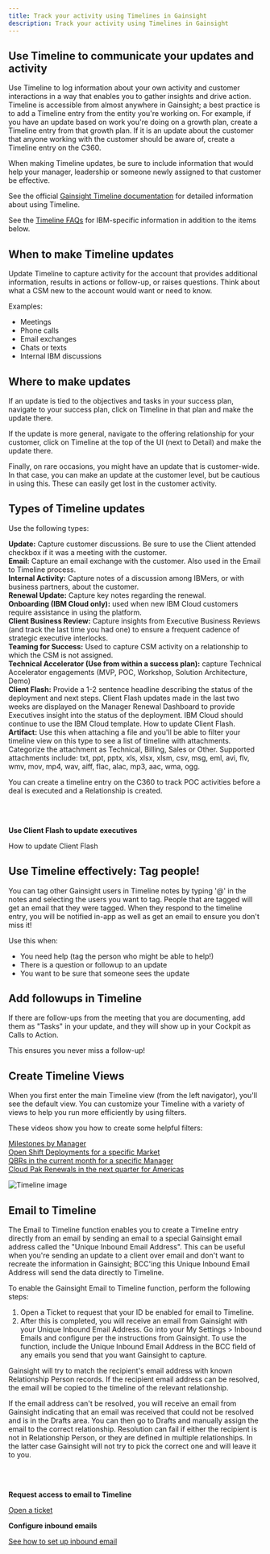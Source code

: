 ```yaml
---
title: Track your activity using Timelines in Gainsight
description: Track your activity using Timelines in Gainsight
---
```



<Row>

<Column colMd={9} colLg={9}>

## Use Timeline to communicate your updates and activity

Use Timeline to log information about your own activity and customer interactions in a way that enables you to gather insights and drive action. Timeline is accessible from almost anywhere in Gainsight; a best practice is to add a Timeline entry from the entity you're working on. For example, if you have an update based on work you're doing on a growth plan, create a Timeline entry from that growth plan.  If it is an update about the customer that anyone working with the customer should be aware of, create a Timeline entry on the C360.

When making Timeline updates, be sure to include information that would help your manager, leadership or someone newly assigned to that customer be effective.

See the official <a href='https://support.gainsight.com/Gainsight_NXT/Timeline/01About/Timeline_Overview' target='_blank' rel='noreferrer noopener'>Gainsight Timeline documentation</a> for detailed information about using Timeline.

See the <a href='https://w3.ibm.com/w3publisher/gainsight-user-community/help-and-support/faq#Timeline' target='_blank' rel='noreferrer noopener'>Timeline FAQs</a> for IBM-specific information in addition to the items below.

## When to make Timeline updates

Update Timeline to capture activity for the account that provides additional information, results in actions or follow-up, or raises questions. Think about what a CSM new to the account would want or need to know.

Examples:

* Meetings
* Phone calls
* Email exchanges
* Chats or texts
* Internal IBM discussions

## Where to make updates

If an update is tied to the objectives and tasks in your success plan, navigate to your success plan, click on Timeline in that plan and make the update there.

If the update is more general, navigate to the offering relationship for your customer, click on Timeline at the top of the UI (next to Detail) and make the update there.

Finally, on rare occasions, you might have an update that is customer-wide.  In that case, you can make an update at the customer level, but be cautious in using this.  These can easily get lost in the customer activity.

## Types of Timeline updates

Use the following types:

**Update:** Capture customer discussions.  Be sure to use the Client attended checkbox if it was a meeting with the customer.<br/>
**Email:** Capture an email exchange with the customer. Also used in the Email to Timeline process.<br/>
**Internal Activity:** Capture notes of a discussion among IBMers, or with business partners, about the customer.<br/>
**Renewal Update:** Capture key notes regarding the renewal.<br/>
**Onboarding (IBM Cloud only):** used when new IBM Cloud customers require assistance in using the platform.<br/>
**Client Business Review:** Capture insights from Executive Business Reviews (and track the last time you had one) to ensure a frequent cadence of strategic executive interlocks.<br/>
**Teaming for Success:** Used to capture CSM activity on a relationship to which the CSM is not assigned.<br/>
**Technical Accelerator (Use from within a success plan):** capture Technical Accelerator engagements (MVP, POC, Workshop, Solution Architecture, Demo)<br/>
**Client Flash:**  Provide a 1-2 sentence headline describing the status of the deployment and next steps.  Client Flash updates made in the last two weeks are displayed on the Manager Renewal Dashboard to provide Executives insight into the status of the deployment. IBM Cloud should continue to use the IBM Cloud template.  <Link to='/onboard/gainsight-client-flash' target='_blank' rel='noreferrer noopener'>How to update Client Flash</Link>.<br/>
**Artifact:** Use this when attaching a file and you'll be able to filter your timeline view on this type to see a list of timeline with attachments.  Categorize the attachment as Technical, Billing, Sales or Other.  Supported attachments include: txt, ppt, pptx, xls, xlsx, xlsm, csv, msg, eml, avi, flv, wmv, mov, mp4, wav, aiff, flac, alac, mp3, aac, wma, ogg.

You can create a timeline entry on the C360 to track POC activities before a deal is executed and a Relationship is created.

</Column>

<Column colMd={3} colLg={4}>

<br/><br/>

<Aside>

**Use Client Flash to update executives**

<Link to='/onboard/gainsight-client-flash' target='_blank' rel='noreferrer noopener'>How to update Client Flash</Link>

</Aside>

</Column>

</Row>


<Row>

<Column colMd={8} colLg={8}>

## Use Timeline effectively: Tag people!

You can tag other Gainsight users in Timeline notes by typing '@' in the notes and selecting the users you want to tag. People that are tagged will get an email that they were tagged.  When they respond to the timeline entry, you will be notified in-app as well as get an email to ensure you don't miss it!

Use this when:

* You need help (tag the person who might be able to help!)<br/>
* There is a question or followup to an update<br/>
* You want to be sure that someone sees the update<br/>

## Add followups in Timeline

If there are follow-ups from the meeting that you are documenting, add them as "Tasks" in your update, and they will show up in your Cockpit as Calls to Action.

This ensures you never miss a follow-up!

## Create Timeline Views

When you first enter the main Timeline view (from the left navigator), you'll see the default view.  You can customize your Timeline with a variety of views to help you run more efficiently by using filters.

These videos show you how to create some helpful filters:

<a href='https://ibm.box.com/s/1dv7gelntzvlksbp23iawdxlzwdav9rl' target='
_blank'>Milestones by Manager</a><br/>
<a href='https://ibm.box.com/s/7bk7zhuph82pmnpgtbwtvsfaowp4dl8c' target='_blank' rel='noreferrer noopener'>Open Shift Deployments for a specific Market</a><br/>
<a href='https://ibm.box.com/s/vfvkskccj77zviqpo1987g5c5jr2qmcf' target='_blank' rel='noreferrer noopener'>QBRs in the current month for a specific Manager</a><br/>
<a href='https://ibm.box.com/s/xbq51vapzvww75mqxdxvz33ylo3u70w8' target='_blank' rel='noreferrer noopener'>Cloud Pak Renewals in the next quarter for Americas</a>

![Timeline image](../../images/timeline.png)

</Column>
</Row>

<Row>

<Column colMd={8} colLg={8}>

## Email to Timeline

The Email to Timeline function enables you to create a Timeline entry directly from an email by sending an email to a special Gainsight email address called the "Unique Inbound Email Address". This can be useful when you're sending an update to a client over email and don't want to recreate the information in Gainsight; BCC'ing this Unique Inbound Email Address will send the data directly to Timeline.

To enable the Gainsight Email to Timeline function, perform the following steps:

1. Open a Ticket to request that your ID be enabled for email to Timeline.
2. After this is completed, you will receive an email from Gainsight with your Unique Inbound Email Address. Go into your My Settings > Inbound Emails and configure per the instructions from Gainsight.
To use the function, include the Unique Inbound Email Address in the BCC field of any emails you send that you want Gainsight to capture.

Gainsight will try to match the recipient's email address with known Relationship Person records. If the recipient email address can be resolved, the email will be copied to the timeline of the relevant relationship.

If the email address can't be resolved, you will receive an email from Gainsight indicating that an email was received that could not be resolved and is in the Drafts area. You can then go to Drafts and manually assign the email to the correct relationship.  Resolution can fail if either the recipient is not in Relationship Person, or they are defined in multiple relationships. In the latter case Gainsight will not try to pick the correct one and will leave it to you.

</Column>

<Column colMd={4} colLg={4}>

<br/><br/>

<Aside>

**Request access to email to Timeline**

<a href='https://github.ibm.com/hybrid-cloud/gainsight-support/issues/new' target='_blank' rel='noreferrer noopener'>Open a ticket</a>

</Aside>

<Aside>

**Configure inbound emails**

<a href='https://support.gainsight.com/Gainsight_NXT/Timeline/02User_Guides/Log_Customer_Emails_as_Timeline_Activities#Send_Email_to_Timeline' target='_blank' rel='noreferrer noopener'>See how to set up inbound email</a>

</Aside>

</Column>

</Row>
